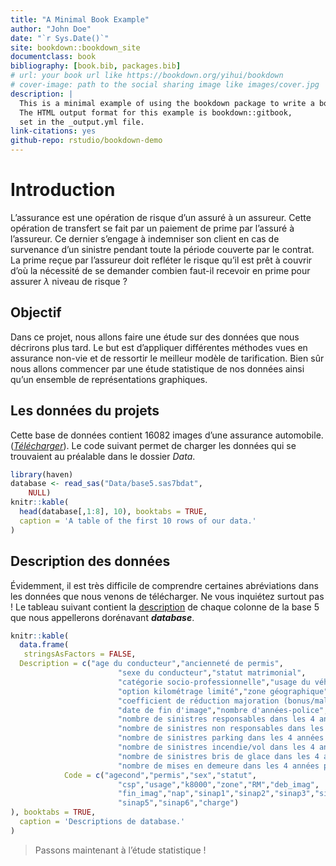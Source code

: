 ```yaml
--- 
title: "A Minimal Book Example"
author: "John Doe"
date: "`r Sys.Date()`"
site: bookdown::bookdown_site
documentclass: book
bibliography: [book.bib, packages.bib]
# url: your book url like https://bookdown.org/yihui/bookdown
# cover-image: path to the social sharing image like images/cover.jpg
description: |
  This is a minimal example of using the bookdown package to write a book.
  The HTML output format for this example is bookdown::gitbook,
  set in the _output.yml file.
link-citations: yes
github-repo: rstudio/bookdown-demo
---
```


# Introduction{-}

L’assurance est une opération de risque d’un assuré à un assureur. Cette opération de transfert se fait par un paiement de prime par l’assuré à l’assureur. Ce dernier s’engage à indemniser son client en cas de survenance d’un sinistre pendant toute la période couverte par le contrat. 
La prime reçue par l’assureur doit refléter le risque qu’il est prêt à couvrir d'où la nécessité de se demander combien faut-il recevoir en prime pour assurer $\lambda$ niveau de risque ?


## Objectif

Dans ce projet, nous allons faire une étude sur des données que nous décrirons plus tard. Le but est d'appliquer différentes méthodes vues en assurance non-vie et de ressortir le meilleur modèle de tarification. Bien sûr nous allons commencer par une étude statistique de nos données ainsi qu'un ensemble de représentations graphiques.

##  Les données du projets

Cette base de données contient 16082 images d'une assurance automobile. ([_Télécharger_](https://github.com/AODiakite/Tarification/blob/master/data/base5.sas7bdat)).
Le code suivant permet de charger les données qui se trouvaient au préalable dans le dossier _Data_.
```r
library(haven)
database <- read_sas("Data/base5.sas7bdat", 
    NULL)
knitr::kable(
  head(database[,1:8], 10), booktabs = TRUE,
  caption = 'A table of the first 10 rows of our data.'
)
```

## Description des données
Évidemment, il est très difficile de comprendre certaines abréviations dans les données que nous venons de télécharger. Ne vous inquiétez surtout pas ! Le tableau suivant  contient la [description](https://github.com/AODiakite/Tarification/blob/master/data/D%C3%A9tails%20des%20variables.xls) de chaque colonne de la base 5 que nous appellerons dorénavant **_database_**. 

```r
knitr::kable(
  data.frame(
   stringsAsFactors = FALSE,
  Description = c("age du conducteur","ancienneté de permis",
                        "sexe du conducteur","statut matrimonial",
                        "catégorie socio-professionnelle","usage du véhicule",
                        "option kilométrage limité","zone géographique",
                        "coefficient de réduction majoration (bonus/malus)","date de début d'image",
                        "date de fin d'image","nombre d'années-police",
                        "nombre de sinistres responsables dans les 4 années précédent l'image",
                        "nombre de sinistres non responsables dans les 4 années précédent l'image",
                        "nombre de sinistres parking dans les 4 années précédent l'image",
                        "nombre de sinistres incendie/vol dans les 4 années précédent l'image",
                        "nombre de sinistres bris de glace dans les 4 années précédent l'image",
                        "nombre de mises en demeure dans les 4 années précédent l'image","charge de sinistres"),
            Code = c("agecond","permis","sex","statut",
                        "csp","usage","k8000","zone","RM","deb_imag",
                        "fin_imag","nap","sinap1","sinap2","sinap3","sinap4",
                        "sinap5","sinap6","charge")
), booktabs = TRUE,
  caption = 'Descriptions de database.'
)
```


> Passons maintenant à l'étude statistique !
